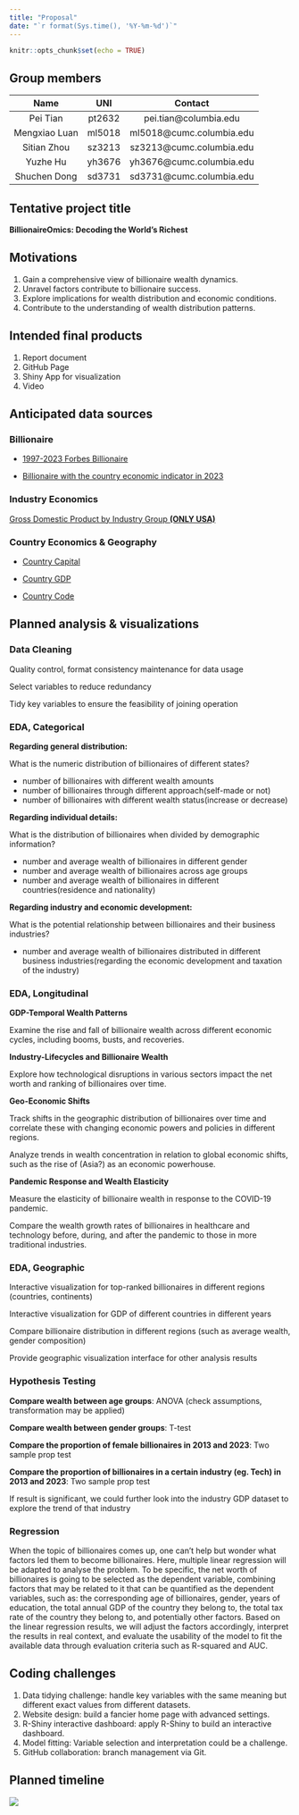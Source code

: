 ```yaml
---
title: "Proposal"
date: "`r format(Sys.time(), '%Y-%m-%d')`"
---
```

```r
knitr::opts_chunk$set(echo = TRUE)
```

## Group members
|   Name         |    UNI      |          Contact                    |
|:------------:|:----------:|:----------------------------------:|
|  Pei Tian       |   pt2632   | pei.tian@columbia.edu              |
| Mengxiao Luan |   ml5018   | ml5018@cumc.columbia.edu           |
| Sitian Zhou    |   sz3213   | sz3213@cumc.columbia.edu           |
|   Yuzhe Hu    |   yh3676   | yh3676@cumc.columbia.edu           |
| Shuchen Dong |   sd3731   | sd3731@cumc.columbia.edu           |


## Tentative project title
**BillionaireOmics: Decoding the World's Richest**

## Motivations
1. Gain a comprehensive view of billionaire wealth dynamics.
2. Unravel factors contribute to billionaire success.
3. Explore implications for wealth distribution and economic conditions.
4. Contribute to the understanding of wealth distribution patterns.

## Intended final products
1. Report document
2. GitHub Page
3. Shiny App for visualization
4. Video

## Anticipated data sources
### Billionaire

- [1997-2023 Forbes Billionaire](https://www.kaggle.com/datasets/guillemservera/forbes-billionaires-1997-2023?select=all_billionaires_1997_2023.csv)

- [Billionaire with the country economic indicator in 2023](https://www.kaggle.com/datasets/nelgiriyewithana/billionaires-statistics-dataset)

### Industry Economics

[Gross Domestic Product by Industry Group **(ONLY USA)**](https://www.bea.gov/data/gdp/gdp-industry)

### Country Economics & Geography 

- [Country Capital](https://www.kaggle.com/datasets/madhurpant/world-geographic-and-climatic-dataset)

- [Country GDP](https://www.kaggle.com/datasets/willianoliveiragibin/world-gdp-by-country-region-and-income-group?select=gdp_data.csv)

- [Country Code](https://www.kaggle.com/datasets/juanumusic/countries-iso-codes)

## Planned analysis & visualizations 
### Data Cleaning

Quality control, format consistency maintenance for data usage

Select variables to reduce redundancy

Tidy key variables to ensure the feasibility of joining operation

### EDA, Categorical

**Regarding general distribution:**

What is the numeric distribution of billionaires of different states?

- number of billionaires with different wealth amounts
- number of billionaires through different approach(self-made or not)
- number of billionaires with different wealth status(increase or decrease)

**Regarding individual details:**

What is the distribution of billionaires when divided by demographic information?

- number and average wealth of billionaires in different gender
- number and average wealth of billionaires across age groups
- number and average wealth of billionaires in different countries(residence and nationality)

**Regarding industry and economic development:**

What is the potential relationship between billionaires and their business industries?

- number and average wealth of billionaires distributed in different business industries(regarding the economic development and taxation of the industry)

### EDA, Longitudinal

**GDP-Temporal Wealth Patterns**

Examine the rise and fall of billionaire wealth across different economic cycles, including booms, busts, and recoveries.

**Industry-Lifecycles and Billionaire Wealth**

Explore how technological disruptions in various sectors impact the net worth and ranking of billionaires over time.

**Geo-Economic Shifts**

Track shifts in the geographic distribution of billionaires over time and correlate these with changing economic powers and policies in different regions.

Analyze trends in wealth concentration in relation to global economic shifts, such as the rise of (Asia?) as an economic powerhouse.

**Pandemic Response and Wealth Elasticity**

Measure the elasticity of billionaire wealth in response to the COVID-19 pandemic.

Compare the wealth growth rates of billionaires in healthcare and technology before, during, and after the pandemic to those in more traditional industries.

### EDA, Geographic

Interactive visualization for top-ranked billionaires in different regions (countries, continents)

Interactive visualization for GDP of different countries in different years

Compare billionaire distribution in different regions (such as average wealth, gender composition)

Provide geographic visualization interface for other analysis results

### Hypothesis Testing

**Compare wealth between age groups**: ANOVA (check assumptions, transformation may be applied)

**Compare wealth between gender groups**: T-test

**Compare the proportion of female billionaires in 2013 and 2023**: Two sample prop test

**Compare the proportion of billionaires in a certain industry (eg. Tech) in 2013 and 2023**: Two sample prop test

If result is significant, we could further look into the industry GDP dataset to explore the trend of that industry

### Regression

When the topic of billionaires comes up, one can't help but wonder what factors led them to become billionaires. Here, multiple linear regression will be adapted to analyse the problem. To be specific, the net worth of billionaires is going to be selected as the dependent variable, combining factors that may be related to it that can be quantified as the dependent variables, such as: the corresponding age of billionaires, gender, years of education, the total annual GDP of the country they belong to, the total tax rate of the country they belong to, and potentially other factors. Based on the linear regression results, we will adjust the factors accordingly, interpret the results in real context, and evaluate the usability of the model to fit the available data through evaluation criteria such as R-squared and AUC.

## Coding challenges
1. Data tidying challenge: handle key variables with the same meaning but different exact values from different datasets.
2. Website design: build a fancier home page with advanced settings.
3. R-Shiny interactive dashboard: apply R-Shiny to build an interactive dashboard.
4. Model fitting: Variable selection and interpretation could be a challenge.
5. GitHub collaboration: branch management via Git.

## Planned timeline
<img src="./static/img/proposal-timeline.png">